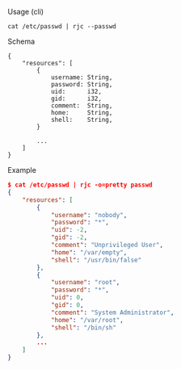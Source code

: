 Usage (cli)

```
cat /etc/passwd | rjc --passwd
```

Schema

```
{
    "resources": [
        {
            username: String,
            password: String,
            uid:      i32,
            gid:      i32,
            comment:  String,
            home:     String,
            shell:    String,
        }

        ...
    ]
}
```

Example

```json
$ cat /etc/passwd | rjc -o=pretty passwd
{
    "resources": [
        {
            "username": "nobody",
            "password": "*",
            "uid": -2,
            "gid": -2,
            "comment": "Unprivileged User",
            "home": "/var/empty",
            "shell": "/usr/bin/false"
        },
        {
            "username": "root",
            "password": "*",
            "uid": 0,
            "gid": 0,
            "comment": "System Administrator",
            "home": "/var/root",
            "shell": "/bin/sh"
        },
        ...
    ]
}
```

